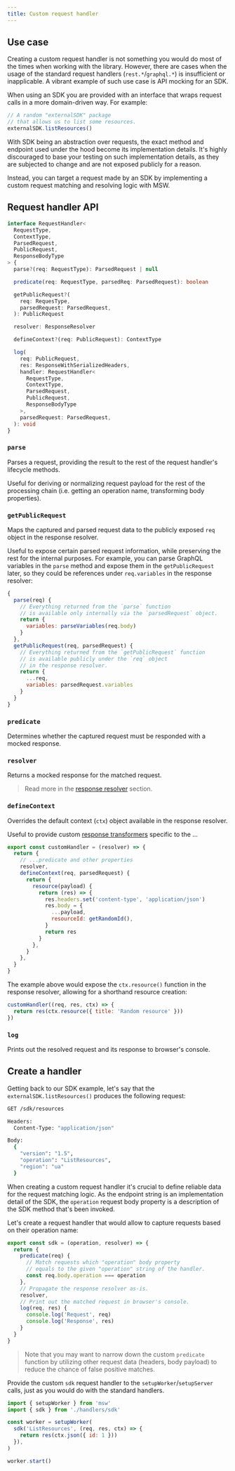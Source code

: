 ```yaml
---
title: Custom request handler
---
```


## Use case

Creating a custom request handler is not something you would do most of the times when working with the library. However, there are cases when the usage of the standard request handlers (`rest.*`/`graphql.*`) is insufficient or inapplicable. A vibrant example of such use case is API mocking for an SDK.

When using an SDK you are provided with an interface that wraps request calls in a more domain-driven way. For example:

```js
// A random "externalSDK" package
// that allows us to list some resources.
externalSDK.listResources()
```

With SDK being an abstraction over requests, the exact method and endpoint used under the hood become its implementation details. It's highly discouraged to base your testing on such implementation details, as they are subjected to change and are not exposed publicly for a reason.

Instead, you can target a request made by an SDK by implementing a custom request matching and resolving logic with MSW.

## Request handler API

```ts
interface RequestHandler<
  RequestType,
  ContextType,
  ParsedRequest,
  PublicRequest,
  ResponseBodyType
> {
  parse?(req: RequestType): ParsedRequest | null

  predicate(req: RequestType, parsedReq: ParsedRequest): boolean

  getPublicRequest?(
    req: RequesType,
    parsedRequest: ParsedRequest,
  ): PublicRequest

  resolver: ResponseResolver

  defineContext?(req: PublicRequest): ContextType

  log(
    req: PublicRequest,
    res: ResponseWithSerializedHeaders,
    handler: RequestHandler<
      RequestType,
      ContextType,
      ParsedRequest,
      PublicRequest,
      ResponseBodyType
    >,
    parsedRequest: ParsedRequest,
  ): void
}
```

### `parse`

Parses a request, providing the result to the rest of the request handler's lifecycle methods.

Useful for deriving or normalizing request payload for the rest of the processing chain (i.e. getting an operation name, transforming body properties).

### `getPublicRequest`

Maps the captured and parsed request data to the publicly exposed `req` object in the response resolver.

Useful to expose certain parsed request information, while preserving the rest for the internal purposes. For example, you can parse GraphQL variables in the `parse` method and expose them in the `getPublicRequest` later, so they could be references under `req.variables` in the response resolver:

```js
{
  parse(req) {
    // Everything returned from the `parse` function
    // is available only internally via the `parsedRequest` object.
    return {
      variables: parseVariables(req.body)
    }
  },
  getPublicRequest(req, parsedRequest) {
    // Everything returned from the `getPublicRequest` function
    // is available publicly under the `req` object
    // in the response resolver.
    return {
      ...req,
      variables: parsedRequest.variables
    }
  }
}
```

### `predicate`

Determines whether the captured request must be responded with a mocked response.

### `resolver`

Returns a mocked response for the matched request.

> Read more in the [response resolver](/docs/basics/response-resolver) section.

### `defineContext`

Overrides the default context (`ctx`) object available in the response resolver.

Useful to provide custom [response transformers](/docs/basics/response-transformer) specific to the ...

```js
export const customHandler = (resolver) => {
  return {
    // ...predicate and other properties
    resolver,
    defineContext(req, parsedRequest) {
      return {
        resource(payload) {
          return (res) => {
            res.headers.set('content-type', 'application/json')
            res.body = {
              ...payload,
              resourceId: getRandomId(),
            }
            return res
          }
        },
      }
    },
  }
}
```

The example above would expose the `ctx.resource()` function in the response resolver, allowing for a shorthand resource creation:

```js
customHandler((req, res, ctx) => {
  return res(ctx.resource({ title: 'Random resource' }))
})
```

### `log`

Prints out the resolved request and its response to browser's console.

## Create a handler

Getting back to our SDK example, let's say that the `externalSDK.listResources()` produces the following request:

```bash showLineNumbers=false focusedLines=9
GET /sdk/resources

Headers:
  Content-Type: "application/json"

Body:
  {
    "version": "1.5",
    "operation": "ListResources",
    "region": "ua"
  }
```

When creating a custom request handler it's crucial to define reliable data for the request matching logic. As the endpoint string is an implementation detail of the SDK, the `operation` request body property is a description of the SDK method that's been invoked.

Let's create a request handler that would allow to capture requests based on their operation name:

```js
export const sdk = (operation, resolver) => {
  return {
    predicate(req) {
      // Match requests which "operation" body property
      // equals to the given "operation" string of the handler.
      const req.body.operation === operation
    },
    // Propagate the response resolver as-is.
    resolver,
    // Print out the matched request in browser's console.
    log(req, res) {
      console.log('Request', req)
      console.log('Response', res)
    }
  }
}
```

> Note that you may want to narrow down the custom `predicate` function by utilizing other request data (headers, body payload) to reduce the chance of false positive matches.

Provide the custom `sdk` request handler to the `setupWorker`/`setupServer` calls, just as you would do with the standard handlers.

```js focusedLines=5-7
import { setupWorker } from 'msw'
import { sdk } from './handlers/sdk'

const worker = setupWorker(
  sdk('ListResources', (req, res, ctx) => {
    return res(ctx.json({ id: 1 }))
  }),
)

worker.start()
```
